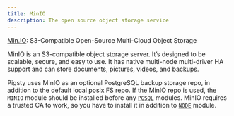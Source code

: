 ```yaml
---
title: MinIO
description: The open source object storage service
---
```



[Min.IO](https://min.io/docs/minio/linux/reference/minio-mc/mc-mb.html): S3-Compatible Open-Source Multi-Cloud Object Storage

MinIO is an S3-compatible object storage server. It’s designed to be scalable, secure, and easy to use. It has native multi-node multi-driver HA support and can store documents, pictures, videos, and backups.

Pigsty uses MinIO as an optional PostgreSQL backup storage repo, in addition to the default local posix FS repo. If the MinIO repo is used, the `MINIO` module should be installed before any [`PGSQL`](https://pigsty.io/docs/pgsql/) modules. MinIO requires a trusted CA to work, so you have to install it in addition to [`NODE`](https://pigsty.io/docs/node/) module.